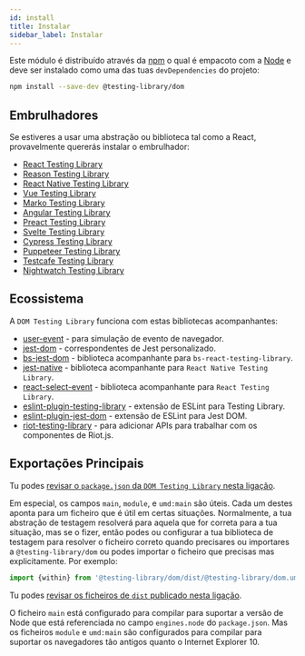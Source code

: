 ```yaml
---
id: install
title: Instalar
sidebar_label: Instalar
---
```


Este módulo é distribuído através da [npm][npm] o qual é empacoto com a [Node][node] e deve ser instalado como uma das tuas `devDependencies` do projeto:

```bash npm2yarn
npm install --save-dev @testing-library/dom
```

## Embrulhadores

Se estiveres a usar uma abstração ou biblioteca tal como a React, provavelmente quererás instalar o embrulhador:

- [React Testing Library](react-testing-library/intro.mdx)
- [Reason Testing Library](bs-react-testing-library/intro.mdx)
- [React Native Testing Library](react-native-testing-library/intro.mdx)
- [Vue Testing Library](vue-testing-library/intro.mdx)
- [Marko Testing Library](marko-testing-library/intro.mdx)
- [Angular Testing Library](angular-testing-library/intro.mdx)
- [Preact Testing Library](preact-testing-library/intro.mdx)
- [Svelte Testing Library](svelte-testing-library/intro.mdx)
- [Cypress Testing Library](cypress-testing-library/intro.mdx)
- [Puppeteer Testing Library](pptr-testing-library/intro.mdx)
- [Testcafe Testing Library](testcafe-testing-library/intro.mdx)
- [Nightwatch Testing Library](nightwatch-testing-library/intro.mdx)

## Ecossistema

A `DOM Testing Library` funciona com estas bibliotecas acompanhantes:

- [user-event](user-event/intro.mdx) - para simulação de evento de navegador.
- [jest-dom](ecosystem-jest-dom.mdx) - correspondentes de Jest personalizado.
- [bs-jest-dom](ecosystem-bs-jest-dom.mdx) - biblioteca acompanhante para `bs-react-testing-library`.
- [jest-native](ecosystem-jest-native.mdx) - biblioteca acompanhante para `React Native Testing Library`.
- [react-select-event](ecosystem-react-select-event.mdx) - biblioteca acompanhante para `React Testing Library`.
- [eslint-plugin-testing-library](ecosystem-eslint-plugin-testing-library.mdx) - extensão de ESLint para Testing Library.
- [eslint-plugin-jest-dom](ecosystem-eslint-plugin-jest-dom.mdx) - extensão de ESLint para Jest DOM.
- [riot-testing-library](ecosystem-riot-testing-library.mdx) - para adicionar APIs para trabalhar com os componentes de Riot.js.

## Exportações Principais

Tu podes [revisar o `package.json` da `DOM Testing Library` nesta ligação](https://unpkg.com/@testing-library/dom/package.json).

Em especial, os campos `main`, `module`, e `umd:main` são úteis. Cada um destes aponta para um ficheiro que é útil em certas situações. Normalmente, a tua abstração de testagem resolverá para aquela que for correta para a tua situação, mas se o fizer, então podes ou configurar a tua biblioteca de testagem para resolver o ficheiro correto quando precisares ou importares a `@testing-library/dom` ou podes importar o ficheiro que precisas mas explicitamente. Por exemplo:

```js
import {within} from '@testing-library/dom/dist/@testing-library/dom.umd.js'
```

Tu podes [revisar os ficheiros de `dist` publicado nesta ligação](https://unpkg.com/@testing-library/dom/dist/).

O ficheiro `main` está configurado para compilar para suportar a versão de Node que está referenciada no campo `engines.node` do `package.json`. Mas os ficheiros `module` e `umd:main` são configurados para compilar para suportar os navegadores tão antigos quanto o Internet Explorer 10.

<!--
Links
-->

[npm]: https://www.npmjs.com/
[node]: https://nodejs.org
